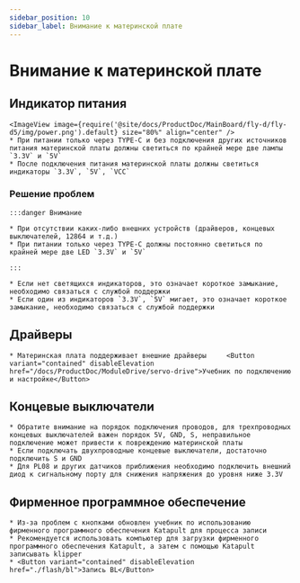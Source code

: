 ```yaml
---
sidebar_position: 10
sidebar_label: Внимание к материнской плате
---
```








# Внимание к материнской плате

## Индикатор питания
    <ImageView image={require('@site/docs/ProductDoc/MainBoard/fly-d/fly-d5/img/power.png').default} size="80%" align="center" />
    * При питании только через TYPE-C и без подключения других источников питания материнской платы должны светиться по крайней мере две лампы `3.3V` и `5V`
    * После подключения питания материнской платы должны светиться индикаторы `3.3V`, `5V`, `VCC`

### Решение проблем


    :::danger Внимание

    * При отсутствии каких-либо внешних устройств (драйверов, концевых выключателей, 12864 и т.д.)
    * При питании только через TYPE-C должны постоянно светиться по крайней мере две LED `3.3V` и `5V`

    :::

    * Если нет светящихся индикаторов, это означает короткое замыкание, необходимо связаться с службой поддержки
    * Если один из индикаторов `3.3V`, `5V` мигает, это означает короткое замыкание, необходимо связаться с службой поддержки

## Драйверы

    * Материнская плата поддерживает внешние драйверы     <Button variant="contained" disableElevation href="/docs/ProductDoc/ModuleDrive/servo-drive">Учебник по подключению и настройке</Button>

## Концевые выключатели

    * Обратите внимание на порядок подключения проводов, для трехпроводных концевых выключателей важен порядок 5V, GND, S, неправильное подключение может привести к повреждению материнской платы
    * Если подключать двухпроводные концевые выключатели, достаточно подключить S и GND
    * Для PL08 и других датчиков приближения необходимо подключить внешний диод к сигнальному порту для снижения напряжения до уровня ниже 3.3V

## Фирменное программное обеспечение

    * Из-за проблем с кнопками обновлен учебник по использованию фирменного программного обеспечения Katapult для процесса записи
    * Рекомендуется использовать компьютер для загрузки фирменного программного обеспечения Katapult, а затем с помощью Katapult записывать klipper
    * <Button variant="contained" disableElevation href="./flash/bl">Запись BL</Button>